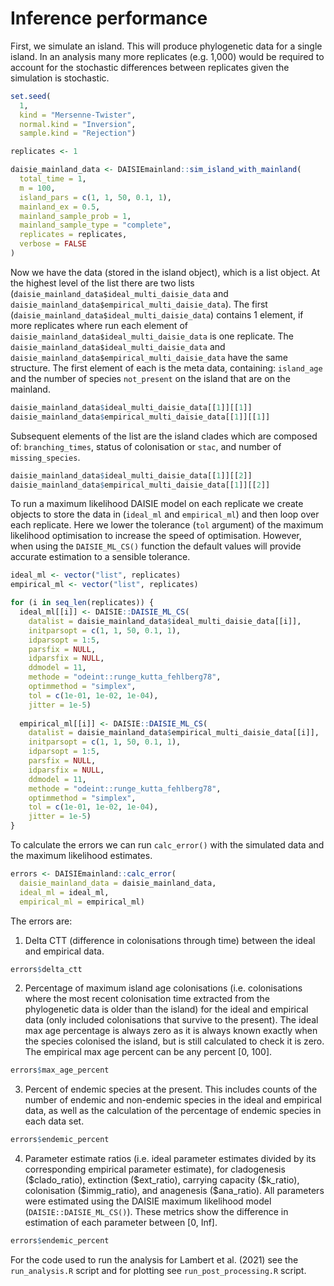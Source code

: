 # Inference performance {#Inference-performance}

First, we simulate an island. This will produce phylogenetic data for a single
island. In an analysis many more replicates (e.g. 1,000) would be required to 
account for the stochastic differences between replicates given the simulation
is stochastic. 

```r
set.seed(
  1,
  kind = "Mersenne-Twister",
  normal.kind = "Inversion",
  sample.kind = "Rejection")

replicates <- 1

daisie_mainland_data <- DAISIEmainland::sim_island_with_mainland(
  total_time = 1,
  m = 100,
  island_pars = c(1, 1, 50, 0.1, 1),
  mainland_ex = 0.5,
  mainland_sample_prob = 1,
  mainland_sample_type = "complete",
  replicates = replicates,
  verbose = FALSE
)
```

Now we have the data (stored in the island object), which is a list object.
At the highest level of the list there are two lists
(`daisie_mainland_data$ideal_multi_daisie_data` and
  `daisie_mainland_data$empirical_multi_daisie_data`). The first
(`daisie_mainland_data$ideal_multi_daisie_data`) contains 1
element, if more replicates where run each element of `daisie_mainland_data$ideal_multi_daisie_data` 
is one replicate. The `daisie_mainland_data$ideal_multi_daisie_data` and `daisie_mainland_data$empirical_multi_daisie_data` have the same structure.
The first element of each is the meta data, containing: `island_age` and the 
number of species `not_present` on the island that are on the mainland.

```r
daisie_mainland_data$ideal_multi_daisie_data[[1]][[1]]
daisie_mainland_data$empirical_multi_daisie_data[[1]][[1]]
```

Subsequent elements of the list are the island clades which are composed of:
`branching_times`, status of colonisation or `stac`, and number of
`missing_species`.

```r
daisie_mainland_data$ideal_multi_daisie_data[[1]][[2]]
daisie_mainland_data$empirical_multi_daisie_data[[1]][[2]]
```

To run a maximum likelihood DAISIE model on each replicate we create objects to
store the data in (`ideal_ml` and `empirical_ml`) and then loop over each
replicate. Here we lower the tolerance (`tol` argument) of the maximum
likelihood optimisation to increase the speed of optimisation. However, when 
using the `DAISIE_ML_CS()` function the default values will provide accurate
estimation to a sensible tolerance.

```r
ideal_ml <- vector("list", replicates)
empirical_ml <- vector("list", replicates)

for (i in seq_len(replicates)) {
  ideal_ml[[i]] <- DAISIE::DAISIE_ML_CS(
    datalist = daisie_mainland_data$ideal_multi_daisie_data[[i]],
    initparsopt = c(1, 1, 50, 0.1, 1),
    idparsopt = 1:5,
    parsfix = NULL,
    idparsfix = NULL,
    ddmodel = 11,
    methode = "odeint::runge_kutta_fehlberg78",
    optimmethod = "simplex",
    tol = c(1e-01, 1e-02, 1e-04),
    jitter = 1e-5)
  
  empirical_ml[[i]] <- DAISIE::DAISIE_ML_CS(
    datalist = daisie_mainland_data$empirical_multi_daisie_data[[i]],
    initparsopt = c(1, 1, 50, 0.1, 1),
    idparsopt = 1:5,
    parsfix = NULL,
    idparsfix = NULL,
    ddmodel = 11,
    methode = "odeint::runge_kutta_fehlberg78",
    optimmethod = "simplex",
    tol = c(1e-01, 1e-02, 1e-04),
    jitter = 1e-5)
}
```

To calculate the errors we can run `calc_error()` with the simulated data and 
the maximum likelihood estimates.

```r
errors <- DAISIEmainland::calc_error(
  daisie_mainland_data = daisie_mainland_data,
  ideal_ml = ideal_ml,
  empirical_ml = empirical_ml)
```

The errors are: 
  
(1) Delta CTT (difference in colonisations through time) between
the ideal and empirical data.

```r
errors$delta_ctt
```

(2) Percentage of maximum island age colonisations (i.e. colonisations where
the most recent colonisation time extracted from the phylogenetic data is older
than the island) for the ideal and empirical data (only included colonisations 
that survive to the present). The ideal max age percentage is always zero as it
is always known exactly when the species colonised the island, but is still
calculated to check it is zero. The empirical max age percent can be any
percent [0, 100].

```r
errors$max_age_percent
```

(3) Percent of endemic species at the present. This includes counts of the 
number of endemic and non-endemic species in the ideal and empirical data, as 
well as the calculation of the percentage of endemic species in each data set.

```r
errors$endemic_percent
```

(4) Parameter estimate ratios (i.e. ideal parameter estimates divided by its
corresponding empirical parameter estimate), for cladogenesis (\$clado_ratio),
extinction (\$ext_ratio), carrying capacity (\$k_ratio), colonisation
(\$immig_ratio), and anagenesis (\$ana_ratio). All parameters were estimated
using the DAISIE maximum likelihood model (`DAISIE::DAISIE_ML_CS()`). These
metrics show the difference in estimation of each parameter between [0, Inf].

```r
errors$endemic_percent
```

For the code used to run the analysis for Lambert et al. (2021) see the
`run_analysis.R` script and for plotting see `run_post_processing.R` script.
